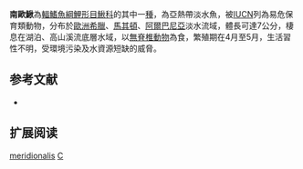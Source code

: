 {{Speciesbox 
| taxon = Cobitis meridionalis
| status = VU
| status_system = IUCN3.1
| authority = [[Karaman|Karaman]], 1924
| synonyms = *''Cobitis taenia meridionalis, Karaman, 1924''
}}
'''南歐鰍'''為[[輻鰭魚綱|輻鰭魚綱]][[鯉形目|鯉形目]][[鰍科|鰍科]]的其中一[[種|種]]，為亞熱帶淡水魚，被[[IUCN|IUCN]]列為易危保育類動物，分布於[[歐洲|歐洲]][[希臘|希臘]]、[[馬其頓|馬其頓]]、[[阿爾巴尼亞|阿爾巴尼亞]]淡水流域，體長可達7公分，棲息在湖泊、高山溪流底層水域，以[[無脊椎動物|無脊椎動物]]為食，繁殖期在4月至5月，生活習性不明，受環境污染及水資源短缺的威脅。

== 参考文献 ==
{{refbegin}}
*{{FishBase_species|genus=Cobitis|species=meridionalis|year=2014|month=2}}
{{refend}}

== 扩展阅读 ==
{{refbegin}}
{{wikispecies-inline|Cobitis meridionalis|南歐鰍}}
{{refend}}
{{Taxonbar|from=Q2698856}}

[[Category:花鳅属|meridionalis]]
[[Category:1924年描述的鱼类|C]]

{{魚類小作品}}